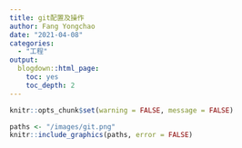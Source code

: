 ```yaml
---
title: git配置及操作
author: Fang Yongchao
date: "2021-04-08"
categories:
  - "工程"
output:
  blogdown::html_page:
    toc: yes
    toc_depth: 2
---
```


```r
knitr::opts_chunk$set(warning = FALSE, message = FALSE)
```

```r
paths <- "/images/git.png"
knitr::include_graphics(paths, error = FALSE)
```